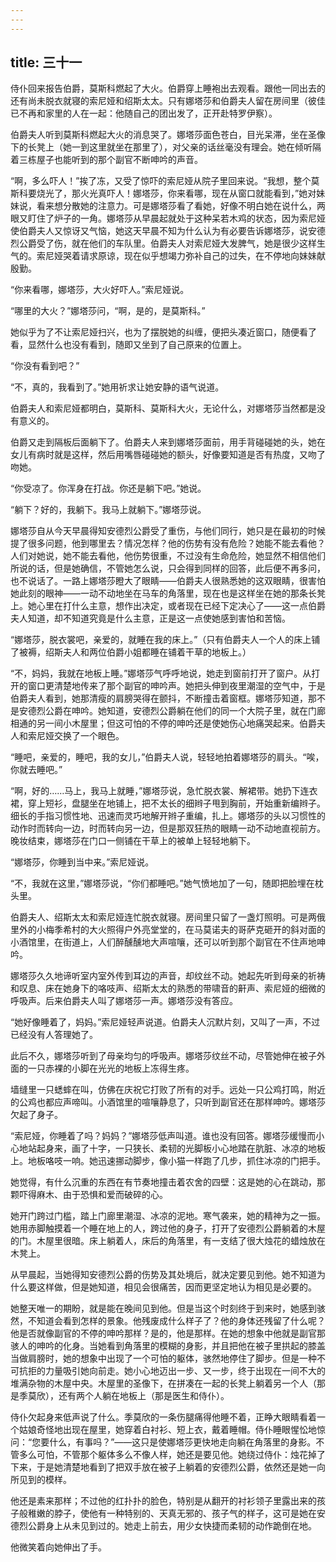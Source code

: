 ```yaml
---
---
---
```

title: 三十一
---



侍仆回来报告伯爵，莫斯科燃起了大火。伯爵穿上睡袍出去观看。跟他一同出去的还有尚未脱衣就寝的索尼娅和绍斯太太。只有娜塔莎和伯爵夫人留在房间里（彼佳已不再和家里的人在一起：他随自己的团出发了，正开赴特罗伊察）。

伯爵夫人听到莫斯科燃起大火的消息哭了。娜塔莎面色苍白，目光呆滞，坐在圣像下的长凳上（她一到这里就坐在那里了），对父亲的话丝毫没有理会。她在倾听隔着三栋屋子也能听到的那个副官不断呻吟的声音。

“啊，多么吓人！”挨了冻，又受了惊吓的索尼娅从院子里回来说。“我想，整个莫斯科要烧光了，那火光真吓人！娜塔莎，你来看哪，现在从窗口就能看到，”她对妹妹说，看来想分散她的注意力。可是娜塔莎看了看她，好像不明白她在说什么，两眼又盯住了炉子的一角。娜塔莎从早晨起就处于这种呆若木鸡的状态，因为索尼娅使伯爵夫人又惊讶又气恼，她这天早晨不知为什么认为有必要告诉娜塔莎，说安德烈公爵受了伤，就在他们的车队里。伯爵夫人对索尼娅大发脾气，她是很少这样生气的。索尼娅哭着请求原谅，现在似乎想竭力弥补自己的过失，在不停地向妹妹献殷勤。

“你来看哪，娜塔莎，大火好吓人。”索尼娅说。

“哪里的大火？”娜塔莎问，“啊，是的，是莫斯科。”

她似乎为了不让索尼娅扫兴，也为了摆脱她的纠缠，便把头凑近窗口，随便看了看，显然什么也没有看到，随即又坐到了自己原来的位置上。

“你没有看到吧？”

“不，真的，我看到了。”她用祈求让她安静的语气说道。

伯爵夫人和索尼娅都明白，莫斯科、莫斯科大火，无论什么，对娜塔莎当然都是没有意义的。

伯爵又走到隔板后面躺下了。伯爵夫人来到娜塔莎面前，用手背碰碰她的头，她在女儿有病时就是这样，然后用嘴唇碰碰她的额头，好像要知道是否有热度，又吻了吻她。

“你受凉了。你浑身在打战。你还是躺下吧。”她说。

“躺下？好的，我躺下。我马上就躺下。”娜塔莎说。

娜塔莎自从今天早晨得知安德烈公爵受了重伤，与他们同行，她只是在最初的时候提了很多问题，他到哪里去？情况怎样？他的伤势有没有危险？她能不能去看他？人们对她说，她不能去看他，他伤势很重，不过没有生命危险，她显然不相信他们所说的话，但是她确信，不管她怎么说，只会得到同样的回答，此后便不再多问，也不说话了。一路上娜塔莎瞪大了眼睛——伯爵夫人很熟悉她的这双眼睛，很害怕她此刻的眼神——一动不动地坐在马车的角落里，现在也是这样坐在她的那条长凳上。她心里在打什么主意，想作出决定，或者现在已经下定决心了——这一点伯爵夫人知道，却不知道究竟是什么主意，正是这一点使她感到害怕和苦恼。

“娜塔莎，脱衣裳吧，亲爱的，就睡在我的床上。”（只有伯爵夫人一个人的床上铺了被褥，绍斯夫人和两位伯爵小姐都睡在铺着干草的地板上。）

“不，妈妈，我就在地板上睡。”娜塔莎气呼呼地说，她走到窗前打开了窗户。从打开的窗口更清楚地传来了那个副官的呻吟声。她把头伸到夜里潮湿的空气中，于是伯爵夫人看到，她那清瘦的肩膀哭得在颤抖，不断撞击着窗框。娜塔莎知道，那不是安德烈公爵在呻吟。她知道，安德烈公爵躺在他们的同一个大院子里，就在门廊相通的另一间小木屋里；但这可怕的不停的呻吟还是使她伤心地痛哭起来。伯爵夫人和索尼娅交换了一个眼色。

“睡吧，亲爱的，睡吧，我的女儿，”伯爵夫人说，轻轻地拍着娜塔莎的肩头。“唉，你就去睡吧。”

“啊，好的……马上，我马上就睡，”娜塔莎说，急忙脱衣裳、解裙带。她扔下连衣裙，穿上短衫，盘腿坐在地铺上，把不太长的细辫子甩到胸前，开始重新编辫子。细长的手指习惯性地、迅速而灵巧地解开辫子重编，扎上。娜塔莎的头以习惯性的动作时而转向一边，时而转向另一边，但是那双狂热的眼睛一动不动地直视前方。晚妆结束，娜塔莎在门口一侧铺在干草上的被单上轻轻地躺下。

“娜塔莎，你睡到当中来。”索尼娅说。

“不，我就在这里，”娜塔莎说，“你们都睡吧。”她气愤地加了一句，随即把脸埋在枕头里。

伯爵夫人、绍斯太太和索尼娅连忙脱衣就寝。房间里只留了一盏灯照明。可是两俄里外的小梅季希村的大火照得户外亮堂堂的，在马莫诺夫的哥萨克砸开的斜对面的小酒馆里，在街道上，人们醉醺醺地大声喧嚷，还可以听到那个副官在不住声地呻吟。

娜塔莎久久地谛听室内室外传到耳边的声音，却纹丝不动。她起先听到母亲的祈祷和叹息、床在她身下的咯吱声、绍斯太太的熟悉的带啸音的鼾声、索尼娅的细微的呼吸声。后来伯爵夫人叫了娜塔莎一声。娜塔莎没有答应。

“她好像睡着了，妈妈。”索尼娅轻声说道。伯爵夫人沉默片刻，又叫了一声，不过已经没有人答理她了。

此后不久，娜塔莎听到了母亲均匀的呼吸声。娜塔莎纹丝不动，尽管她伸在被子外面的一只赤裸的小脚在光光的地板上冻得生疼。

墙缝里一只蟋蟀在叫，仿佛在庆祝它打败了所有的对手。远处一只公鸡打鸣，附近的公鸡也都应声啼叫。小酒馆里的喧嚷静息了，只听到副官还在那样呻吟。娜塔莎欠起了身子。

“索尼娅，你睡着了吗？妈妈？”娜塔莎低声叫道。谁也没有回答。娜塔莎缓慢而小心地站起身来，画了十字，一只狭长、柔韧的光脚板小心地踏在肮脏、冰凉的地板上。地板咯吱一响。她迅速挪动脚步，像小猫一样跑了几步，抓住冰凉的门把手。

她觉得，有什么沉重的东西在有节奏地撞击着农舍的四壁：这是她的心在跳动，那颗吓得麻木、由于恐惧和爱而破碎的心。

她开门跨过门槛，踏上门廊里潮湿、冰凉的泥地。寒气袭来，她的精神为之一振。她用赤脚触摸着一个睡在地上的人，跨过他的身子，打开了安德烈公爵躺着的木屋的门。木屋里很暗。床上躺着人，床后的角落里，有一支结了很大烛花的蜡烛放在木凳上。

从早晨起，当她得知安德烈公爵的伤势及其处境后，就决定要见到他。她不知道为什么要这样做，但是她知道，相见会很痛苦，因而更坚定地认为相见是必要的。

她整天唯一的期盼，就是能在晚间见到他。但是当这个时刻终于到来时，她感到骇然，不知道会看到怎样的景象。他残废成什么样子了？他的身体还残留了什么呢？他是否就像副官的不停的呻吟那样？是的，他是那样。在她的想象中他就是副官那骇人的呻吟的化身。当她看到角落里的模糊的身影，并且把他在被子里拱起的膝盖当做肩膀时，她的想象中出现了一个可怕的躯体，骇然地停住了脚步。但是一种不可抗拒的力量吸引她向前走。她小心地迈出一步、又一步，终于出现在一间不大的堆满杂物的木屋中央。木屋里的圣像下，在拼凑在一起的长凳上躺着另一个人（那是季莫欣），还有两个人躺在地板上（那是医生和侍仆）。

侍仆欠起身来低声说了什么。季莫欣的一条伤腿痛得他睡不着，正睁大眼睛看着一个姑娘奇怪地出现在屋里，她穿着白衬衫、短上衣，戴着睡帽。侍仆睡眼惺忪地惊问：“您要什么，有事吗？”——这只是使娜塔莎更快地走向躺在角落里的身影。不管多么可怕，不管那个躯体多么不像人样，她还是要见他。她绕过侍仆：烛花掉了下来，于是她清楚地看到了把双手放在被子上躺着的安德烈公爵，依然还是她一向所见到的模样。

他还是素来那样；不过他的红扑扑的脸色，特别是从翻开的衬衫领子里露出来的孩子般稚嫩的脖子，使他有一种特别的、天真无邪的、孩子气的样子，这可是她在安德烈公爵身上从未见到过的。她走上前去，用少女快捷而柔韧的动作跪倒在地。

他微笑着向她伸出了手。